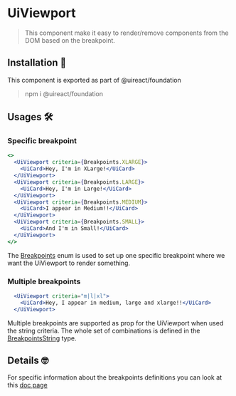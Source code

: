 

# UiViewport

> This component make it easy to render/remove components from the DOM based on the breakpoint.

## Installation 🧰

This component is exported as part of @uireact/foundation

> npm i @uireact/foundation

## Usages 🛠️

### Specific breakpoint

```jsx live scope={{UiViewport, UiCard, Breakpoints}}
<>
  <UiViewport criteria={Breakpoints.XLARGE}>
    <UiCard>Hey, I'm in XLarge!</UiCard>
  </UiViewport>
  <UiViewport criteria={Breakpoints.LARGE}>
    <UiCard>Hey, I'm in Large!</UiCard>
  </UiViewport>
  <UiViewport criteria={Breakpoints.MEDIUM}>
    <UiCard>I appear in Medium!!</UiCard>
  </UiViewport>
  <UiViewport criteria={Breakpoints.SMALL}>
    <UiCard>And I'm in Small!</UiCard>
  </UiViewport>
</>
```

The [Breakpoints](./packages-foundation-docs-breakpoints#definition) enum is used to set up one specific breakpoint where we want the UiViewport to render something.

### Multiple breakpoints

```jsx live scope={{UiViewport, UiCard}}
  <UiViewport criteria="m|l|xl">
    <UiCard>Hey, I appear in medium, large and xlarge!!</UiCard>
  </UiViewport>
```

Multiple breakpoints are supported as prop for the UiViewport when used the string criteria. The whole set of combinations is defined in the [BreakpointsString](https://github.com/inavac182/uireact/blob/main/packages/foundation/src/responsive/viewport.tsx#L6) type.

## Details 🤓

For specific information about the breakpoints definitions you can look at this [doc page](./docs/breakpoints)
